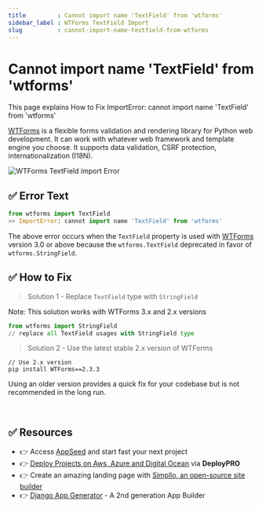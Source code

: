 ```yaml
---
title         : Cannot import name 'TextField' from 'wtforms'
sidebar_label : WTForms TextField Import 
slug          : cannot-import-name-textfield-from-wtforms
---
```


# Cannot import name 'TextField' from 'wtforms'

<SubHeading>This page explains How to Fix ImportError: cannot import name 'TextField' from 'wtforms'</SubHeading>

[WTForms](https://pypi.org/project/WTForms/) is a flexible forms validation and rendering library for Python web development. 
It can work with whatever web framework and template engine you choose. It supports data validation, CSRF protection, internationalization (I18N).

![WTForms TextField import Error](https://github.com/app-generator/assets/assets/51070104/00f679e5-6dc4-4c44-a11b-056a205915bd)

## ✅ Error Text

```python
from wtforms import TextField
>> ImportError: cannot import name 'TextField' from 'wtforms'
```

The above error occurs when the `TextField` property is used with [WTForms](https://pypi.org/project/WTForms/) version 3.0 or above 
because the `wtforms.TextField` deprecated in favor of `wtforms.StringField`.

## ✅ How to Fix

> Solution 1 - Replace `TextField` type with `StringField`

Note: This solution works with WTForms 3.x and 2.x versions

```python
from wtforms import StringField
// replace all TextField usages with StringField type
```

> Solution 2 - Use the latest stable 2.x version of WTForms

```
// Use 2.x version
pip install WTForms==2.3.3
```

Using an older version provides a quick fix for your codebase but is not recommended in the long run.

<br />

## ✅ Resources 

- 👉 Access [AppSeed](https://appseed.us/) and start fast your next project
- 👉 [Deploy Projects on Aws, Azure and Digital Ocean](https://www.docs.deploypro.dev/) via **DeployPRO**
- 👉 Create an amazing landing page with [Simpllo, an open-source site builder](https://www.simpllo.com/)
- 👉 [Django App Generator](https://app-generator.dev/django/) - A 2nd generation App Builder
